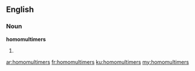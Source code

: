 ==English==

===Noun===
'''homomultimers'''

# {{plural of|homomultimer}}

[[ar:homomultimers]]
[[fr:homomultimers]]
[[ku:homomultimers]]
[[my:homomultimers]]